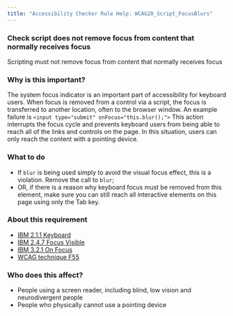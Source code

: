 ```yaml
---
title: "Accessibility Checker Rule Help: WCAG20_Script_FocusBlurs"
---
```


<div className="toolHelp">
<Row>
<Column colLg={16} colMd={8} colSm={4} className="toolHead">

### Check script does not remove focus from content that normally receives focus

<div id="locLevel"></div>

Scripting must not remove focus from content that normally receives focus

</Column>
</Row>
<Row>
<Column colLg={11} colMd={5} colSm={4} className="toolMain">

### Why is this important?

The system focus indicator is an important part of accessibility for keyboard users.  When focus is removed from a control via a script, the focus is transferred to another location, often to the browser window.
An example failure is `<input type="submit" onFocus="this.blur();">` This action interrupts the focus cycle and prevents keyboard users from being able to reach all of the links and controls on the page. In this situation, users can only reach the content with a pointing device.

<div id="locSnippet"></div>

### What to do

 * If `blur` is being used simply to avoid the visual focus effect, this is a violation. Remove the call to `blur`;
 * OR, if there is a reason why keyboard focus must be removed from this element, make sure you can still reach all interactive elements on this page using only the Tab key.

</Column>
<Column colLg={5} colMd={3} colSm={4} className="toolLeft">

### About this requirement

* [IBM 2.1.1 Keyboard](https://www.ibm.com/able/requirements/requirements/#2_1_1)
* [IBM 2.4.7 Focus Visible](https://www.ibm.com/able/requirements/requirements/#2_4_7)
* [IBM 3.2.1 On Focus](https://www.ibm.com/able/requirements/requirements/#3_2_1)
* [WCAG technique F55](https://www.w3.org/WAI/WCAG21/Techniques/failures/F55)

### Who does this affect?

 * People using a screen reader, including blind, low vision and neurodivergent people
 * People who physically cannot use a pointing device

</Column>
</Row>
</div>

